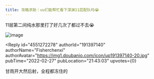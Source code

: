 ```yaml
---
title: 攻略求助｜uu们能帮忙看下深渊11层配队吗😭
---
```



<Forum groupName="原神" groupUrl="https://www.douban.com/group/genshin/" archivedAt="2025-05-16T16:44:02.718Z">
  <Post
    id="261080813"
    title="攻略求助｜uu们能帮忙看下深渊11层配队吗😭"
    url="https://www.douban.com/group/topic/261080813/?_spm_id=MTkyNjE3MDAw"
    pubTime="2022-02-27"
    highlightUserId="191397140"
  >
11层第二间纯水那里打了好几次了都过不去😭

![image](https://img1.doubanio.com/view/group_topic/l/public/p531224459.webp)

<Reply
  id="4551272278"
  authorId="191397140"
  authorName="Fisherchenxi"
  authorAvatar="https://img1.doubanio.com/icon/up191397140-20.jpg"
  pubTime="2022-02-27"
  pubLocation="21:43:03"
  upvotes={0}
>
甘雨开大然后射，全程都冻住的
</Reply>
  </Post>
</Forum>
